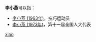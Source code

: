 '''李小燕'''可以指：
* [[李小燕_(1963年)|李小燕 (1963年)]]，技巧运动员
* [[李小燕_(1973年)|李小燕 (1973年)]]，第十一届全国人大代表

{{disambig}}

[[Category:三字李姓人名消歧义|xiao]]